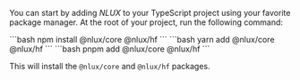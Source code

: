 
You can start by adding _NLUX_ to your TypeScript project using your favorite package manager.
At the root of your project, run the following command:

<Tabs groupId="package" queryString>
    <TabItem value="npm" label="NPM">
        ```bash
        npm install @nlux/core @nlux/hf
        ```
    </TabItem>
    <TabItem value="yarn" label="Yarn">
        ```bash
        yarn add @nlux/core @nlux/hf
        ```
    </TabItem>
    <TabItem value="pnpm" label="PNPM">
        ```bash
        pnpm add @nlux/core @nlux/hf
        ```
    </TabItem>
</Tabs>

This will install the `@nlux/core` and `@nlux/hf` packages.
